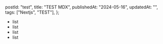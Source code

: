   postId: "test",
  title: "TEST MDX",
  publishedAt: "2024-05-16",
  updatedAt: "",
  tags: ["Nextjs", "TEST"],
};

- list
- list
- list
- list
